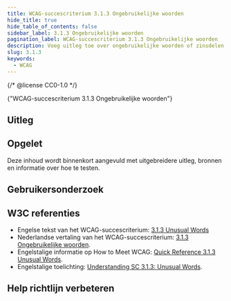```yaml
---
title: WCAG-succescriterium 3.1.3 Ongebruikelijke woorden
hide_title: true
hide_table_of_contents: false
sidebar_label: 3.1.3 Ongebruikelijke woorden
pagination_label: WCAG-succescriterium 3.1.3 Ongebruikelijke woorden
description: Voeg uitleg toe over ongebruikelijke woorden of zinsdelen en over woorden die op een ongebruikelijke manier worden gebruikt. Dit geldt ook voor vakjargon en uitdrukkingen die niet letterlijk kunnen worden begrepen zoals idioom en spreekwoorden.
slug: 3.1.3
keywords:
  - WCAG
---
```


{/* @license CC0-1.0 */}


<WcagHeadingGroup level={1} conformanceLevel="Niveau AAA">
  {"WCAG-succescriterium 3.1.3 Ongebruikelijke woorden"}
</WcagHeadingGroup>

<SpotlightSection>
  <Markdown omitH1 headinglevel={3}>
    <AAAMessage />
  </Markdown>
</SpotlightSection>

## Uitleg

<Summary />

## Opgelet

Deze inhoud wordt binnenkort aangevuld met uitgebreidere uitleg, bronnen en informatie over hoe te testen.

## Gebruikersonderzoek

<CTAGebruikersonderzoek />

## W3C referenties

- Engelse tekst van het WCAG-succescriterium: [<span lang="en">3.1.3 Unusual Words</span>](https://www.w3.org/TR/WCAG22/#unusual-words)
- Nederlandse vertaling van het WCAG-succescriterium: [3.1.3 Ongebruikelijke woorden](https://www.w3.org/Translations/WCAG22-nl/#ongebruikelijke-woorden).
- Engelstalige informatie op <span lang="en">How to Meet WCAG</span>: [<span lang="en">Quick Reference 3.1.3 Unusual Words</span>](https://www.w3.org/WAI/WCAG22/quickref/#unusual-words).
- Engelstalige toelichting: [<span lang="en">Understanding SC 3.1.3: Unusual Words</span>](https://www.w3.org/WAI/WCAG22/Understanding/unusual-words.html).

<SpotlightSection>
  <Markdown omitH1 headinglevel={3}>
    <Disclaimer />
  </Markdown>
</SpotlightSection>

## Help richtlijn verbeteren

<Markdown omitH1 headinglevel={3}>
  <WCAGFooterInfo />
</Markdown>
